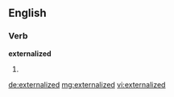 ==English==

===Verb===
'''externalized'''

# {{past of|[[externalize]]}}

[[de:externalized]]
[[mg:externalized]]
[[vi:externalized]]